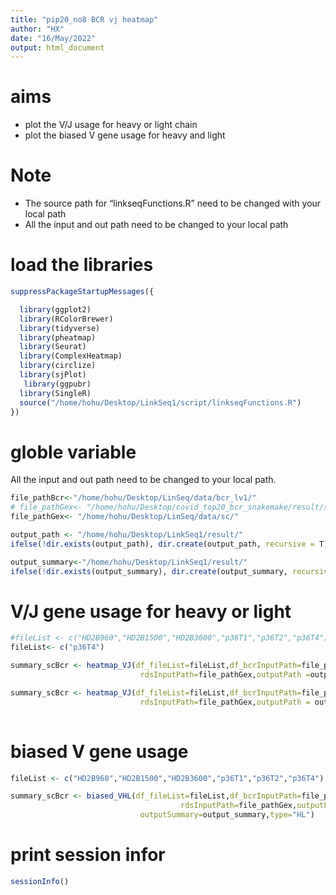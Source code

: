 ```yaml
---
title: "pip20_no8 BCR vj heatmap"
author: "HX"
date: "16/May/2022"
output: html_document
---
```


# aims
-  plot the V/J usage for heavy or light chain
-  plot the biased V gene usage for heavy and light

# Note
- The source path for "linkseqFunctions.R" need to be changed with your local path
- All the input and out path need to be changed to your local path 

# load the libraries

```r
suppressPackageStartupMessages({

  library(ggplot2)
  library(RColorBrewer)
  library(tidyverse)
  library(pheatmap)
  library(Seurat)
  library(ComplexHeatmap)
  library(circlize)
  library(sjPlot)
   library(ggpubr)
  library(SingleR)
  source("/home/hohu/Desktop/LinkSeq1/script/linkseqFunctions.R")
})
```

 
# globle variable
All the input and out path need to be changed to your local path.

```r
file_pathBcr<-"/home/hohu/Desktop/LinSeq/data/bcr_lv1/"
# file_pathGex<- "/home/hohu/Desktop/covid_top20_bcr_snakemake/result/summary/pip20/no1/"
file_pathGex<- "/home/hohu/Desktop/LinSeq/data/sc/"

output_path <- "/home/hohu/Desktop/LinkSeq1/result/"
ifelse(!dir.exists(output_path), dir.create(output_path, recursive = T),FALSE)

output_summary<-"/home/hohu/Desktop/LinkSeq1/result/"
ifelse(!dir.exists(output_summary), dir.create(output_summary, recursive = T),FALSE)
```



# V/J gene usage for heavy or light 

```r
#fileList <- c("HD2B960","HD2B1500","HD2B3600","p36T1","p36T2","p36T4")
fileList<- c("p36T4")

summary_scBcr <- heatmap_VJ(df_fileList=fileList,df_bcrInputPath=file_pathBcr,
                             rdsInputPath=file_pathGex,outputPath =output_path,type="heavy",vjSummary=output_summary)

summary_scBcr <- heatmap_VJ(df_fileList=fileList,df_bcrInputPath=file_pathBcr,
                             rdsInputPath=file_pathGex,outputPath = output_path,type="light",vjSummary=output_summary)
 
```

 


# biased V gene usage

```r

fileList <- c("HD2B960","HD2B1500","HD2B3600","p36T1","p36T2","p36T4")

summary_scBcr <- biased_VHL(df_fileList=fileList,df_bcrInputPath=file_pathBcr,
                                      rdsInputPath=file_pathGex,outputPlot = output_path,
                             outputSummary=output_summary,type="HL")
```



# print session infor
```r
sessionInfo()
```
